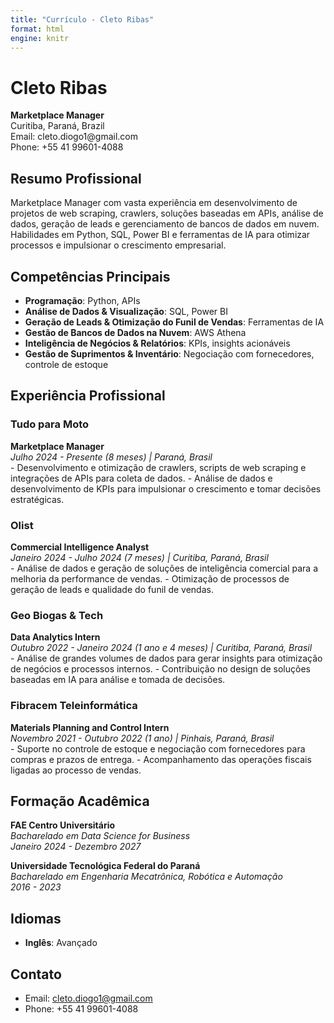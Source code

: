 ```yaml
---
title: "Currículo - Cleto Ribas"
format: html
engine: knitr
---
```

  
# Cleto Ribas  
**Marketplace Manager**  
Curitiba, Paraná, Brazil  
Email: cleto.diogo1@gmail.com  
Phone: +55 41 99601-4088

## Resumo Profissional
Marketplace Manager com vasta experiência em desenvolvimento de projetos de web scraping, crawlers, soluções baseadas em APIs, análise de dados, geração de leads e gerenciamento de bancos de dados em nuvem. Habilidades em Python, SQL, Power BI e ferramentas de IA para otimizar processos e impulsionar o crescimento empresarial.

## Competências Principais
- **Programação**: Python, APIs
- **Análise de Dados & Visualização**: SQL, Power BI
- **Geração de Leads & Otimização do Funil de Vendas**: Ferramentas de IA
- **Gestão de Bancos de Dados na Nuvem**: AWS Athena
- **Inteligência de Negócios & Relatórios**: KPIs, insights acionáveis
- **Gestão de Suprimentos & Inventário**: Negociação com fornecedores, controle de estoque

## Experiência Profissional

### Tudo para Moto
**Marketplace Manager**  
*Julho 2024 - Presente (8 meses) | Paraná, Brasil*  
- Desenvolvimento e otimização de crawlers, scripts de web scraping e integrações de APIs para coleta de dados.
- Análise de dados e desenvolvimento de KPIs para impulsionar o crescimento e tomar decisões estratégicas.

### Olist
**Commercial Intelligence Analyst**  
*Janeiro 2024 - Julho 2024 (7 meses) | Curitiba, Paraná, Brasil*  
- Análise de dados e geração de soluções de inteligência comercial para a melhoria da performance de vendas.
- Otimização de processos de geração de leads e qualidade do funil de vendas.

### Geo Biogas & Tech
**Data Analytics Intern**  
*Outubro 2022 - Janeiro 2024 (1 ano e 4 meses) | Curitiba, Paraná, Brasil*  
- Análise de grandes volumes de dados para gerar insights para otimização de negócios e processos internos.
- Contribuição no design de soluções baseadas em IA para análise e tomada de decisões.

### Fibracem Teleinformática
**Materials Planning and Control Intern**  
*Novembro 2021 - Outubro 2022 (1 ano) | Pinhais, Paraná, Brasil*  
- Suporte no controle de estoque e negociação com fornecedores para compras e prazos de entrega.
- Acompanhamento das operações fiscais ligadas ao processo de vendas.

## Formação Acadêmica

**FAE Centro Universitário**  
*Bacharelado em Data Science for Business*  
*Janeiro 2024 - Dezembro 2027*  

**Universidade Tecnológica Federal do Paraná**  
*Bacharelado em Engenharia Mecatrônica, Robótica e Automação*  
*2016 - 2023*

## Idiomas
- **Inglês**: Avançado

## Contato
- Email: [cleto.diogo1@gmail.com](mailto:cleto.diogo1@gmail.com)
- Phone: +55 41 99601-4088
